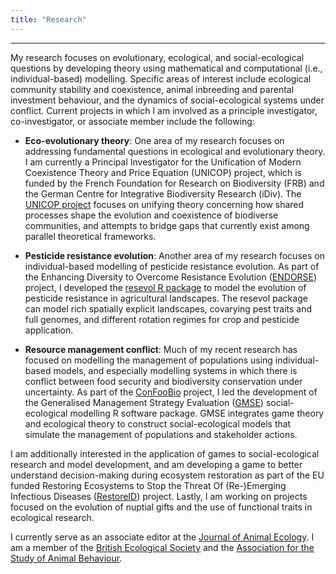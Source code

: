 ```yaml
---
title: "Research"
---
```


<hr>


My research focuses on evolutionary, ecological, and social-ecological questions by developing theory using mathematical and computational (i.e., individual-based) modelling. Specific areas of interest include ecological community stability and coexistence, animal inbreeding and parental investment behaviour, and the dynamics of social-ecological systems under conflict. Current projects in which I am involved as a principle investigator, co-investigator, or associate member include the following:

- **Eco-evolutionary theory**: One area of my research focuses on addressing fundamental questions in ecological and evolutionary theory. I am currently a Principal Investigator for the Unification of Modern Coexistence Theory and Price Equation (UNICOP) project, which is funded by the French Foundation for Research on Biodiversity (FRB) and the German Centre for Integrative Biodiversity Research (iDiv). The [UNICOP project](https://www.fondationbiodiversite.fr/en/the-frb-in-action/programs-and-projects/le-cesab/unicop/) focuses on unifying theory concerning how shared processes shape the evolution and coexistence of biodiverse communities, and attempts to bridge gaps that currently exist among parallel theoretical frameworks.

- **Pesticide resistance evolution**: Another area of my research focuses on individual-based modelling of pesticide resistance evolution. As part of the Enhancing Diversity to Overcome Resistance Evolution ([ENDORSE](https://enhancingdiversity.wixsite.com/endorse/project)) project, I developed the [resevol R package](https://bradduthie.github.io/resevol) to model the evolution of pesticide resistance in agricultural landscapes. The resevol package can model rich spatially explicit landscapes, covarying pest traits and full genomes, and different rotation regimes for crop and pesticide application. 

- **Resource management conflict**: Much of my recent research has focused on modelling the management of populations using individual-based models, and especially modelling systems in which there is conflict between food security and biodiversity conservation under uncertainty. As part of the [ConFooBio](https://sti-cs.org/confoobio/) project, I led the development of the Generalised Management Strategy Evaluation ([GMSE](https://confoobio.github.io/gmse/)) social-ecological modelling R software package. GMSE integrates game theory and ecological theory to construct social-ecological models that simulate the management of populations and stakeholder actions.

I am additionally interested in the application of games to social-ecological research and model development, and am developing a game to better understand decision-making during ecosystem restoration as part of the EU funded Restoring Ecosystems to Stop the Threat Of (Re-)Emerging Infectious Diseases ([RestoreID](https://restoreid.europamedia.org/)) project. Lastly, I am working on projects focused on the evolution of nuptial gifts and the use of functional traits in ecological research.

I currently serve as an associate editor at the [Journal of Animal Ecology](https://besjournals.onlinelibrary.wiley.com/journal/13652656). I am a member of the [British Ecological Society](https://www.britishecologicalsociety.org/) and the [Association for the Study of Animal Behaviour](https://www.asab.org/).
